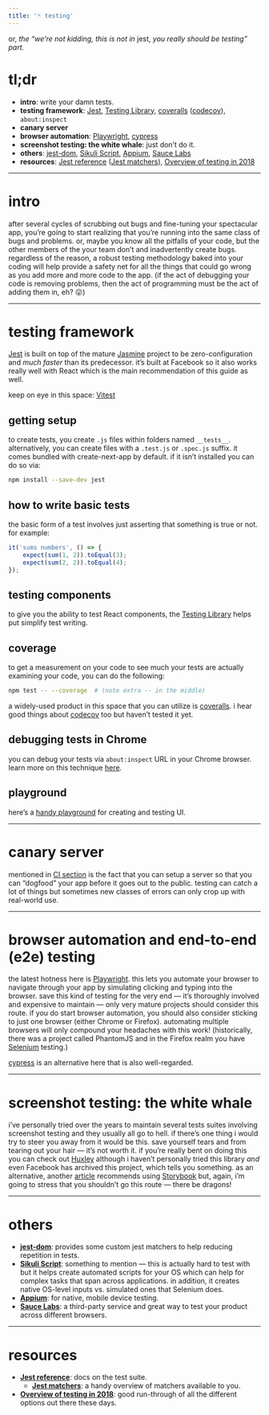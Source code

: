 ```yaml
---
title: '🃏 testing'
---
```


or, *the “we’re not kidding, this is not in* jest, *you really should be testing” part.*

# tl;dr
- **intro**: write your damn tests.
- **testing framework**: [Jest](https://jestjs.io/), [Testing Library,](https://testing-library.com/) [coveralls](https://coveralls.io/) ([codecov](https://about.codecov.io/)), `about:inspect`
- **canary server**
- **browser automation**: [Playwright](https://playwright.dev/), [cypress](https://www.cypress.io/)
- **screenshot testing: the white whale**: just don’t do it.
- **others**: [jest-dom](https://github.com/gnapse/jest-dom), [Sikuli Script](http://www.sikuli.org/), [Appium](http://appium.io/), [Sauce Labs](https://saucelabs.com/)
- **resources**: [Jest reference](https://jestjs.io/docs/getting-started) ([Jest matchers](https://jestjs.io/docs/en/expect.html)), [Overview of testing in 2018](https://medium.com/welldone-software/an-overview-of-javascript-testing-in-2018-f68950900bc3)


----------
# intro

after several cycles of scrubbing out bugs and fine-tuning your spectacular app, you’re going to start realizing that you’re running into the same class of bugs and problems. or, maybe you know all the pitfalls of your code, but the other members of the your team don’t and inadvertently create bugs. regardless of the reason, a robust testing methodology baked into your coding will help provide a safety net for all the things that could go wrong as you add more and more code to the app. (if the act of debugging your code is removing problems, then the act of programming must be the act of adding them in, eh? 😛)


----------
# testing framework

[Jest](https://jestjs.io/) is built on top of the mature [Jasmine](https://jasmine.github.io/) project to be zero-configuration and *much faster* than its predecessor. it’s built at Facebook so it also works really well with React which is the main recommendation of this guide as well.

keep on eye in this space: [Vitest](https://vitest.dev/)


## getting setup

to create tests, you create `.js` files within folders named `__tests__`. alternatively, you can create files with a `.test.js` or `.spec.js` suffix. it comes bundled with create-next-app by default. if it isn’t installed you can do so via:

```sh
npm install --save-dev jest
```


## how to write basic tests

the basic form of a test involves just asserting that something is true or not. for example:

```js
it('sums numbers', () => {
    expect(sum(1, 2)).toEqual(3);
    expect(sum(2, 2)).toEqual(4);
});
```


## testing components

to give you the ability to test React components, the [Testing Library](https://testing-library.com/) helps put simplify test writing.


## coverage

to get a measurement on your code to see much your tests are actually examining your code, you can do the following:

```sh
npm test -- --coverage  # (note extra -- in the middle)
```

a widely-used product in this space that you can utilize is [coveralls](https://coveralls.io/). i hear good things about [codecov](https://about.codecov.io/) too but haven’t tested it yet.


## debugging tests in Chrome

you can debug your tests via `about:inspect` URL in your Chrome browser. learn more on this technique [here](https://facebook.github.io/create-react-app/docs/debugging-tests).


## playground

here’s a [handy playground](https://testing-playground.com/) for creating and testing UI.


----------
# canary server

mentioned in [CI section](/workflow-and-collaboration#continuous-integration---continuous-deployment--CI-CD-) is the fact that you can setup a server so that you can “dogfood” your app before it goes out to the public. testing can catch a lot of things but sometimes new classes of errors can only crop up with real-world use.


----------
# browser automation and end-to-end (e2e) testing

the latest hotness here is [Playwright](https://playwright.dev/). this lets you automate your browser to navigate through your app by simulating clicking and typing into the browser. save this kind of testing for the very end — it’s thoroughly involved and expensive to maintain — only very mature projects should consider this route. if you do start browser automation, you should also consider sticking to just one browser (either Chrome or Firefox). automating multiple browsers will only compound your headaches with this work! (historically, there was a project called PhantomJS and in the Firefox realm you have [Selenium](https://www.seleniumhq.org/) testing.)

[cypress](https://www.cypress.io/) is an alternative here that is also well-regarded.


----------
# screenshot testing: the white whale

i’ve personally tried over the years to maintain several tests suites involving screenshot testing and they usually all go to hell. if there’s one thing i would try to steer you away from it would be this. save yourself tears and from tearing out your hair — it’s not worth it. if you’re really bent on doing this you can check out [Huxley](https://github.com/facebookarchive/huxley) although i haven’t personally tried this library *and* even Facebook has archived this project, which tells you something. as an alternative, another [article](https://medium.com/bleeding-edge/screenshot-testing-with-react-and-storybook-19ab7e49ec92) recommends using [Storybook](https://storybook.js.org/) but, again, i’m going to stress that you shouldn’t go this route — there be dragons!


----------
# others
- [**jest-dom**](https://github.com/gnapse/jest-dom): provides some custom jest matchers to help reducing repetition in tests.
- [**Sikuli Script**](http://www.sikuli.org/): something to mention — this is actually hard to test with but it helps create automated scripts for your OS which can help for complex tasks that span across applications. in addition, it creates native OS-level inputs vs. simulated ones that Selenium does.
- [**Appium**](http://appium.io/): for native, mobile device testing.
- [**Sauce Labs**](https://saucelabs.com/): a third-party service and great way to test your product across different browsers.


----------
# resources
- [**Jest reference**](https://jestjs.io/docs/getting-started): docs on the test suite.
  - [**Jest matchers**](https://jestjs.io/docs/en/expect.html): a handy overview of matchers available to you.
- [**Overview of testing in 2018**](https://medium.com/welldone-software/an-overview-of-javascript-testing-in-2018-f68950900bc3): good run-through of all the different options out there these days.
